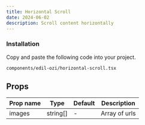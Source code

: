 ```yaml
---
title: Horizontal Scroll
date: 2024-06-02
description: Scroll content horizontally
---
```


<ComponentPreview name="horizontal-scroll-demo" />

<Steps>

### Installation

Copy and paste the following code into your project.

```text
components/edil-ozi/horizontal-scroll.tsx
```

<ComponentSource name="horizontal-scroll" />

</Steps>

## Props

| Prop name | Type     | Default | Description   |
| --------- | -------- | ------- | ------------- |
| images    | string[] | -       | Array of urls |
